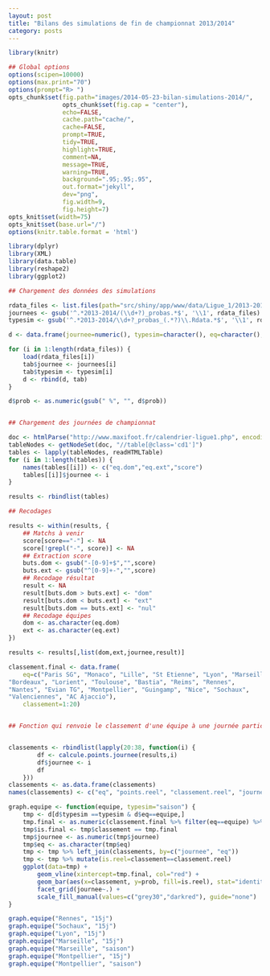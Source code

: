 ```yaml
---                                                                                                                                                                  
layout: post                                                                                                                                                         
title: "Bilans des simulations de fin de championnat 2013/2014"                                                                                                                                                        
category: posts                                                                                                                                                      
---  
```



```r
library(knitr)

## Global options
options(scipen=10000)
options(max.print="70")
options(prompt="R> ")
opts_chunk$set(fig.path="images/2014-05-23-bilan-simulations-2014/",
               opts_chunk$set(fig.cap = "center"),
               echo=FALSE,
               cache.path="cache/",
               cache=FALSE,
               prompt=TRUE,
               tidy=TRUE,
               highlight=TRUE,
               comment=NA,
               message=TRUE,
               warning=TRUE,
               background=".95;.95;.95",
               out.format="jekyll",
               dev="png",
               fig.width=9,
               fig.height=7)
opts_knit$set(width=75)
opts_knit$set(base.url="/")
options(knitr.table.format = 'html')
```

```r
library(dplyr)
library(XML)
library(data.table)
library(reshape2)
library(ggplot2)

## Chargement des données des simulations

rdata_files <- list.files(path="src/shiny/app/www/data/Ligue_1/2013-2014", pattern="*.Rdata", full.names=TRUE)
journees <- gsub('^.*2013-2014/(\\d+?)_probas.*$', '\\1', rdata_files)
typesim <- gsub('^.*2013-2014/\\d+?_probas_(.*?)\\.Rdata.*$', '\\1', rdata_files)

d <- data.frame(journee=numeric(), typesim=character(), eq=character(), classement=numeric(), n =numeric(), prob=character())

for (i in 1:length(rdata_files)) {
    load(rdata_files[i])
    tab$journee <- journees[i]
    tab$typesim <- typesim[i]
    d <- rbind(d, tab)
}

d$prob <- as.numeric(gsub(" %", "", d$prob))


## Chargement des journées de championnat

doc <- htmlParse("http://www.maxifoot.fr/calendrier-ligue1.php", encoding="latin-1")
tableNodes <- getNodeSet(doc, "//table[@class='cd1']")
tables <- lapply(tableNodes, readHTMLTable)
for (i in 1:length(tables)) {
    names(tables[[i]]) <- c("eq.dom","eq.ext","score")
    tables[[i]]$journee <- i
}

results <- rbindlist(tables)

## Recodages

results <- within(results, {
    ## Matchs à venir
    score[score=="-"] <- NA
    score[!grepl("-", score)] <- NA
    ## Extraction score
    buts.dom <- gsub("-[0-9]+$","",score)
    buts.ext <- gsub("^[0-9]+-","",score)
    ## Recodage résultat
    result <- NA
    result[buts.dom > buts.ext] <- "dom"
    result[buts.dom < buts.ext] <- "ext"
    result[buts.dom == buts.ext] <- "nul"
    ## Recodage équipes
    dom <- as.character(eq.dom)
    ext <- as.character(eq.ext)
})

results <- results[,list(dom,ext,journee,result)]

classement.final <- data.frame(
    eq=c("Paris SG", "Monaco", "Lille", "St Etienne", "Lyon", "Marseille", 
"Bordeaux", "Lorient", "Toulouse", "Bastia", "Reims", "Rennes", 
"Nantes", "Evian TG", "Montpellier", "Guingamp", "Nice", "Sochaux", 
"Valenciennes", "AC Ajaccio"),
    classement=1:20)


## Fonction qui renvoie le classement d'une équipe à une journée particulière


classements <- rbindlist(lapply(20:38, function(i) {
        df <- calcule.points.journee(results,i)
        df$journee <- i
        df
    }))
classements <- as.data.frame(classements)
names(classements) <- c("eq", "points.reel", "classement.reel", "journee")

graph.equipe <- function(equipe, typesim="saison") {
    tmp <- d[d$typesim ==typesim & d$eq==equipe,]
    tmp.final <- as.numeric(classement.final %>% filter(eq==equipe) %>% select(classement))
    tmp$is.final <- tmp$classement == tmp.final
    tmp$journee <- as.numeric(tmp$journee)
    tmp$eq <- as.character(tmp$eq)
    tmp <- tmp %>% left_join(classements, by=c("journee", "eq"))
    tmp <- tmp %>% mutate(is.reel=classement==classement.reel)
    ggplot(data=tmp) + 
        geom_vline(xintercept=tmp.final, col="red") +
        geom_bar(aes(x=classement, y=prob, fill=is.reel), stat="identity") +
        facet_grid(journee~.) +
        scale_fill_manual(values=c("grey30","darkred"), guide="none")
}

graph.equipe("Rennes", "15j")
graph.equipe("Sochaux", "15j")
graph.equipe("Lyon", "15j")
graph.equipe("Marseille", "15j")
graph.equipe("Marseille", "saison")
graph.equipe("Montpellier", "15j")
graph.equipe("Montpellier", "saison")




```





